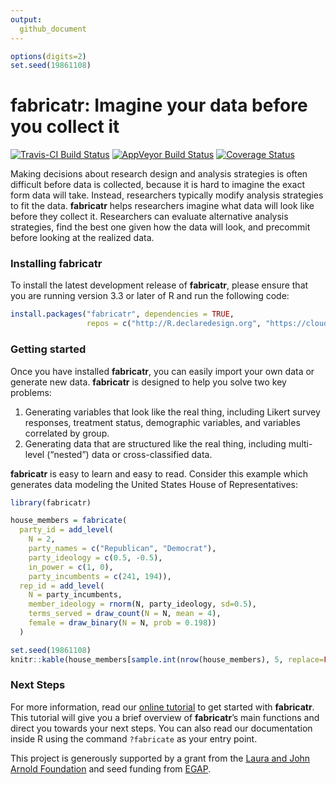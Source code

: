 ```yaml
---
output:
  github_document
---
```


<!-- README.md is generated from README.Rmd. Please edit that file -->

```r
options(digits=2)
set.seed(19861108)
```

# fabricatr: Imagine your data before you collect it

[![Travis-CI Build Status](https://travis-ci.org/DeclareDesign/fabricatr.svg?branch=master)](https://travis-ci.org/DeclareDesign/fabricatr)
[![AppVeyor Build Status](https://ci.appveyor.com/api/projects/status/github/DeclareDesign/fabricatr?branch=master&svg=true)](https://ci.appveyor.com/project/DeclareDesign/fabricatr)
[![Coverage Status](https://coveralls.io/repos/github/DeclareDesign/fabricatr/badge.svg?branch=master)](https://coveralls.io/github/DeclareDesign/fabricatr?branch=master)

Making decisions about research design and analysis strategies is often difficult before data is collected, because it is hard to imagine the exact form data will take. Instead, researchers typically modify analysis strategies to fit the data. **fabricatr** helps researchers imagine what data will look like before they collect it. Researchers can evaluate alternative analysis strategies, find the best one given how the data will look, and precommit before looking at the realized data.

### Installing fabricatr

To install the latest development release of **fabricatr**, please ensure that you are running version 3.3 or later of R and run the following code:

```r
install.packages("fabricatr", dependencies = TRUE,
                 repos = c("http://R.declaredesign.org", "https://cloud.r-project.org"))
```

### Getting started

Once you have installed **fabricatr**, you can easily import your own data or generate new data. **fabricatr** is designed to help you solve two key problems: 

1. Generating variables that look like the real thing, including Likert survey responses, treatment status, demographic variables, and variables correlated by group.
2. Generating data that are structured like the real thing, including multi-level ("nested") data or cross-classified data.

**fabricatr** is easy to learn and easy to read. Consider this example which generates data modeling the United States House of Representatives:

```r
library(fabricatr)

house_members = fabricate(
  party_id = add_level(
    N = 2, 
    party_names = c("Republican", "Democrat"),
    party_ideology = c(0.5, -0.5), 
    in_power = c(1, 0), 
    party_incumbents = c(241, 194)),
  rep_id = add_level(
    N = party_incumbents, 
    member_ideology = rnorm(N, party_ideology, sd=0.5),
    terms_served = draw_count(N = N, mean = 4),
    female = draw_binary(N = N, prob = 0.198))
  )
```

```r
set.seed(19861108)
knitr::kable(house_members[sample.int(nrow(house_members), 5, replace=FALSE), c(2, 3, 4, 7, 8, 9)])
```

### Next Steps

For more information, read our [online tutorial](http://fabricatr.declaredesign.org/articles/getting_started.html) to get started with **fabricatr**. This tutorial will give you a brief overview of **fabricatr**'s main functions and direct you towards your next steps. You can also read our documentation inside R using the command `?fabricate` as your entry point.

This project is generously supported by a grant from the [Laura and John Arnold Foundation](http://www.arnoldfoundation.org) and seed funding from [EGAP](http://egap.org).

